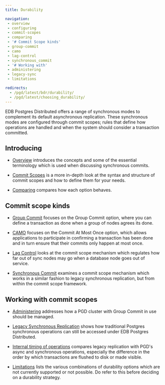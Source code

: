 ```yaml
---
title: Durability

navigation:
 - overview
 - configuring
 - commit-scopes
 - comparing
 - '# Commit Scope kinds'
 - group-commit
 - camo
 - lag-control
 - synchronous_commit
 - '# Working with'
 - administering
 - legacy-sync
 - limitations

redirects:
  - /pgd/latest/bdr/durability/
  - /pgd/latest/choosing_durability/
---
```


EDB Postgres Distributed offers a range of synchronous modes to complement its
default asynchronous replication. These synchronous modes are configured through
commit scopes; rules that define how operations are handled and when the system
should consider a transaction committed. 

## Introducing 

* [Overview](overview) introduces the concepts and some of the essential 
terminology which is used when discussing synchronous commits.

* [Commit Scopes](commit-scopes) is a more in-depth look at the syntax and structure
of commit scopes and how to define them for your needs.

* [Comparing](comparing) compares how each option behaves.


## Commit scope kinds

* [Group Commit](group-commit) focuses on the Group Commit option, where you can
define a transaction as done when a group of nodes agrees its done.

* [CAMO](camo) focuses on the Commit At Most Once option, which allows applications
to participate in confirming a transaction has been done and in turn ensure that
their commits only happen at most once.

* [Lag Control](lag-control) looks at the commit scope mechanism which regulates how
far out of sync nodes may go when a database node goes out of service.

* [Synchronous Commit](synchronous_commit) examines a commit scope mechanism which works
in a similar fashion to legacy synchronous replication, but from within the commit scope framework.

## Working with commit scopes

* [Administering](administering) addresses how a PGD cluster with Group Commit
in use should be managed.

* [Legacy Synchronous Replication](legacy-sync) shows how traditional Postgres synchronous operations
can still be accessed under EDB Postgres Distributed.

* [Internal timing of operations](timing) compares legacy replication with PGD's async and synchronous
operations, especially the difference in the order by which transactions are flushed to disk or made visible.

* [Limitations](limitations) lists the various combinations of durability options
which are not currently supported or not possible. Do refer to this before deciding
on a durability strategy.


